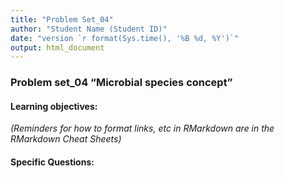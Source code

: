 ```yaml
---
title: "Problem Set_04"
author: "Student Name (Student ID)"
date: "version `r format(Sys.time(), '%B %d, %Y')`"
output: html_document
---
```

### Problem set_04 “Microbial species concept”
#### Learning objectives: 

*(Reminders for how to format links, etc in RMarkdown are in the RMarkdown Cheat Sheets)*

#### Specific Questions:
